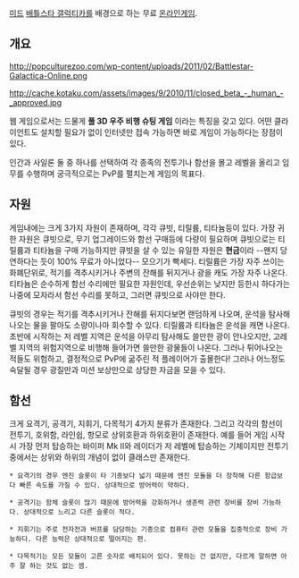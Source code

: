 [[미드]] [[배틀스타 갤럭티카]]를 배경으로 하는 무료 [[온라인]]게임.

== 개요 ==

http://popculturezoo.com/wp-content/uploads/2011/02/Battlestar-Galactica-Online.png

http://cache.kotaku.com/assets/images/9/2010/11/closed_beta_-_human_-_approved.jpg

웹 게임으로서는 드물게 '''풀 3D 우주 비행 슈팅 게임''' 이라는 특징을 갖고 있다. 어떤 클라이언트도 설치할 필요가 없이 인터넷만 접속 가능하면 바로 게임이 가능하다는 장점이 있다.

인간과 사일론 둘 중 하나를 선택하여 각 종족의 전투기나 함선을 몰고 레벨을 올리고 임무를 수행하며 궁극적으로는 PvP를 펼치는게 게임의 목표다.

== 자원 ==

게임내에는 크게 3가지 자원이 존재하며, 각각 큐빗, 티릴륨, 티타늄등이 있다. 가장 귀한 자원은 큐빗으로, 무기 업그레이드와 함선 구매등에 다량이 필요하며 큐빗으로는 티릴륨과 티타늄을 구매 가능하지만 큐빗을 살 수 있는 유일한 자원은 '''현금'''이라 --왠지 당연하다는 듯이 100% 무료가 아니었다-- 모으기가 빡세다. 티릴륨은 가장 자주 쓰이는 화폐단위로, 적기를 격추시키거나 주변의 잔해를 뒤지거나 광을 캐도 가장 자주 나온다. 티타늄은 순수하게 함선 수리에만 필요한 자원인데, 우선순위는 낮지만 등한시 하다가는 나중에 모자라서 함선 수리를 못하고, 그러면 큐빗으로 사야만 한다.

큐빗의 경우는 적기를 격추시키거나 잔해를 뒤지다보면 랜덤하게 나오며, 운석을 탐사해 나오는 물을 팔아도 소량이나마 회수할 수 있다. 티릴륨과 티타늄은 운석을 캐면 나온다. 초반에 시작하는 저 레벨 지역은 운석을 아무리 탐사해도 쓸만한 광이 안나오지만, 고레벨 지역의 위험지역으로 비행해 들어가면 쓸만한 광물들이 나온다. 그러나 튀어나오는 적들도 위험하고, 결정적으로 PvP에 굶주린 적 플레이어가 출몰한다! 그러나 어느정도 숙달될 경우 광질만과 미션 보상만으로 상당한 자금을 모을 수 있다. 

== 함선 ==

크게 요격기, 공격기, 지휘기, 다목적기 4가지 분류가 존재한다. 그리고 각각의 함선이 전투기, 호위함, 라인쉽, 항모로 상위호환과 하위호환이 존재한다. 예를 들어 게임 시작시 가장 먼저 탑승하는 바이퍼 Mk II와 레이더가 저 레벨에 탑승하는 기체이지만 전투기 중에서는 상위와 하위의 개념이 없이 클래스만 존재한다.

 * 요격기의 경우 엔진 슬롯이 타 기종보다 넓기 때문에 엔진 모듈을 더 장착해 다른 함급보다 빠른 속도를 가질 수 있다. 상대적으로 방어력이 약하다.

 * 공격기는 함체 슬롯이 많기 때문에 방어력을 강화하거나 생존력 관련 장비를 장비 가능하다. 상대적으로 느리고 다른 슬롯이 적다.

 * 지휘기는 주로 전자전과 버프를 담당하는 기종으로 컴퓨터 관련 모듈을 집중적으로 장비 가능하다. 다른 능력은 상대적으로 떨어지는 편.

 * 다목적기는 모든 모듈이 고른 숫자로 배치되어 있다. 못하는 건 없지만, 다르게 말하면 아주 잘 하는 것도 없는 셈.
